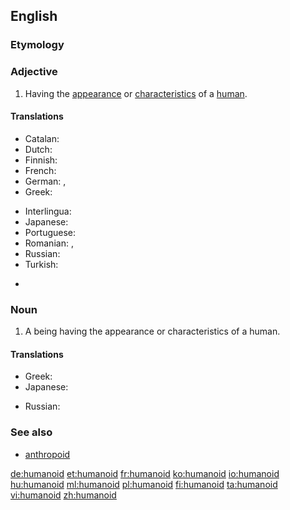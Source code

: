 ==English==
{{wikipedia}}

===Etymology===
{{suffix|human|oid}}

===Adjective===
{{en-adj}}

# Having the [[appearance]] or [[characteristics]] of a [[human]].

====Translations====
{{trans-top|humanoid}}
* Catalan: {{t+|ca|humanoide|m|f}}
* Dutch: {{t-|nl|humanoïde|m}}
* Finnish: {{t|fi|ihmismäinen}}
* French: {{t+|fr|humanoïde|m|f}}
* German: {{t|de|menschenähnlich}}, {{t|de|humanoid}}
* Greek: {{t+|el|ανθρωποειδής|m|f|tr=anthropoeidís|sc=Grek}}
{{trans-mid}}
* Interlingua: {{t|ia|humanoide}}
* Japanese: {{t|ja|人型|tr=ひとがたの, hitogata no|alt=人型の|sc=Jpan}}
* Portuguese: {{t|pt|humanóide|m|f}}
* Romanian: {{t-|ro|umanoid|m}}, {{t-|ro|umanoidă|f}}
* Russian: {{t|ru|человекоподобный|tr=čelovekopodóbnyj|sc=Cyrl}}
* Turkish: {{t+|tr|insansı}}
{{trans-bottom}}

{{checktrans-top}}
* {{ttbc|ja}} {{t-|ja|擬人化|tr=ぎじんか, gijinka}}
{{trans-mid}}
{{trans-bottom}}

===Noun===
{{en-noun}}

# A being having the appearance or characteristics of a human.

====Translations====
{{trans-top|humanoid}}
* Greek: {{t+|el|ανθρωποειδές|n|tr=anthropoeidés|sc=Grek}}
* Japanese: {{t|ja|ヒューマノイド|tr=hyūmanoido|sc=Jpan}}
{{trans-mid}}
* Russian: {{t|ru|гуманоид|m|tr=gumanóid|sc=Cyrl}}
{{trans-bottom}}

===See also===
* [[anthropoid]]

[[de:humanoid]]
[[et:humanoid]]
[[fr:humanoid]]
[[ko:humanoid]]
[[io:humanoid]]
[[hu:humanoid]]
[[ml:humanoid]]
[[pl:humanoid]]
[[fi:humanoid]]
[[ta:humanoid]]
[[vi:humanoid]]
[[zh:humanoid]]